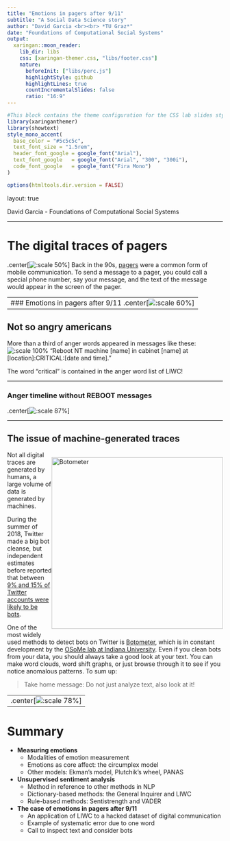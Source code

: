 ```yaml
---
title: "Emotions in pagers after 9/11"
subtitle: "A Social Data Science story"
author: "David Garcia <br><br> *TU Graz*"
date: "Foundations of Computational Social Systems"
output:
  xaringan::moon_reader:
    lib_dir: libs 
    css: [xaringan-themer.css, "libs/footer.css"]
    nature:
      beforeInit: ["libs/perc.js"]
      highlightStyle: github
      highlightLines: true
      countIncrementalSlides: false
      ratio: "16:9"
---
```



```r
#This block contains the theme configuration for the CSS lab slides style
library(xaringanthemer)
library(showtext)
style_mono_accent(
  base_color = "#5c5c5c",
  text_font_size = "1.5rem",
  header_font_google = google_font("Arial"),
  text_font_google   = google_font("Arial", "300", "300i"),
  code_font_google   = google_font("Fira Mono")
)
```

```r
options(htmltools.dir.version = FALSE)
```

layout: true

<div class="my-footer"><span>David Garcia - Foundations of Computational Social Systems</span></div> 

---

#  The digital traces of pagers

.center[![:scale 50%](https://upload.wikimedia.org/wikipedia/commons/2/27/Dme_motorola.jpg)]
Back in the 90s, [pagers](https://en.wikipedia.org/wiki/Pager) were a common form of mobile communication. To send a message to a pager, you could call a special phone number, say your message, and the text of the message would appear in the screen of the pager.


---
###  Emotions in pagers after 9/11 .center[![:scale 60%](anger911Timeline.png)]
---

## Not so angry americans
More than a third of anger words appeared in messages like these:
![:scale 100%](PagersExample.png)
"Reboot NT machine [name] in cabinet [name] at [location]:CRITICAL:[date and time]."  

The word "critical" is contained in the anger word list of LIWC!

---

### Anger timeline without REBOOT messages
.center[![:scale 87%](notSoAngry.png)]

---

## The issue of machine-generated traces

<div style="float:right">
<img src="https://botometer.osome.iu.edu/static/assets/img/banner-logo.png" alt="Botometer" width="400px"/>  
</div>

Not all digital traces are generated by humans, a large volume of data is generated by machines. 

During the summer of 2018, Twitter made a big bot cleanse, but independent estimates before reported that between [9% and 15% of Twitter accounts were likely to be bots](https://ojs.aaai.org/index.php/ICWSM/article/view/14871/14721). 

One of the most widely used methods to detect bots on Twitter is [Botometer](https://botometer.osome.iu.edu/), which is in constant development by the [OSoMe lab at Indiana University](https://osome.iu.edu/).
Even if you clean bots from your data, you should always take a good look at your text. You can make word clouds, word shift graphs, or just browse through it to see if you notice anomalous patterns. To sum up:

> Take home message: Do not just analyze text, also look at it!


---
.center[![:scale 78%](https://i.imgflip.com/z1sfe.jpg)]
---

# Summary

- **Measuring emotions**
  - Modalities of emotion measurement
  - Emotions as core affect: the circumplex model
  - Other models: Ekman's model, Plutchik's wheel, PANAS


- **Unsupervised sentiment analysis**
  - Method in reference to other methods in NLP
  - Dictionary-based methods: the General Inquirer and LIWC
  - Rule-based methods: Sentistrength and VADER


- **The case of emotions in pagers after 9/11**
  - An application of LIWC to a hacked dataset of digital communication
  - Example of systematic error due to one word
  - Call to inspect text and consider bots


